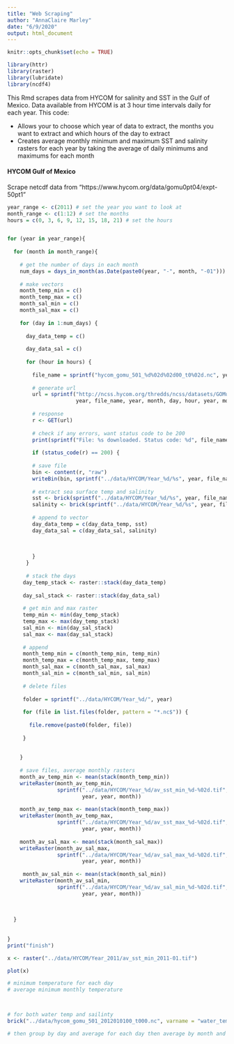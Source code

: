 ```yaml
---
title: "Web Scraping"
author: "AnnaClaire Marley"
date: "6/9/2020"
output: html_document
---
```


```r
knitr::opts_chunk$set(echo = TRUE)
```

```r

library(httr)
library(raster)
library(lubridate)
library(ncdf4)

```

This Rmd scrapes data from HYCOM for salinity and SST in the Gulf of Mexico. Data available from HYCOM is at 3 hour time intervals daily for each year. This code:

* Allows your to choose which year of data to extract, the months you want to extract and which hours of the day to extract
* Creates average monthly minimum and maximum SST and salinity rasters for each year by taking the average of daily minimums and maximums for each month

#### HYCOM Gulf of Mexico 

Scrape netcdf data from "https://www.hycom.org/data/gomu0pt04/expt-50pt1"

```r

year_range <- c(2011) # set the year you want to look at
month_range <- c(1:12) # set the months
hours = c(0, 3, 6, 9, 12, 15, 18, 21) # set the hours


for (year in year_range){
  
  for (month in month_range){
    
    # get the number of days in each month
    num_days = days_in_month(as.Date(paste0(year, "-", month, "-01")))
    
    # make vectors
    month_temp_min = c()
    month_temp_max = c()
    month_sal_min = c()
    month_sal_max = c()
    
    for (day in 1:num_days) {
      
      day_data_temp = c()
      
      day_data_sal = c()
      
      for (hour in hours) {
        
        file_name = sprintf("hycom_gomu_501_%d%02d%02d00_t0%02d.nc", year, month, day, hour)
       
        # generate url
        url = sprintf("http://ncss.hycom.org/thredds/ncss/datasets/GOMu0.04/expt_50.1/data/netcdf/%d/%s?var=salinity&var=water_temp&disableLLSubset=on&disableProjSubset=on&horizStride=1&time_start=%d-%02d-%02dT%02d%%3A00%%3A00Z&time_end=%d-%02d-%02dT%02d%%3A00%%3A00Z&timeStride=1&vertCoord=&accept=netcdf", 
                      year, file_name, year, month, day, hour, year, month, day, hour) 
        
        # response
        r <- GET(url)
        
        # check if any errors, want status code to be 200
        print(sprintf("File: %s downloaded. Status code: %d", file_name, status_code(r)))
        
        if (status_code(r) == 200) {
        
        # save file
        bin <- content(r, "raw")
        writeBin(bin, sprintf("../data/HYCOM/Year_%d/%s", year, file_name))
        
        # extract sea surface temp and salinity
        sst <- brick(sprintf("../data/HYCOM/Year_%d/%s", year, file_name), varname = "water_temp")
        salinity <- brick(sprintf("../data/HYCOM/Year_%d/%s", year, file_name), varname = "salinity")
        
        # append to vector
        day_data_temp = c(day_data_temp, sst)
        day_data_sal = c(day_data_sal, salinity) 
        
        
       
        }
      }
    
      # stack the days  
     day_temp_stack <- raster::stack(day_data_temp)
     
     day_sal_stack <- raster::stack(day_data_sal)
      
     # get min and max raster
     temp_min <- min(day_temp_stack)
     temp_max <- max(day_temp_stack)
     sal_min <- min(day_sal_stack)
     sal_max <- max(day_sal_stack)
     
     # append
     month_temp_min = c(month_temp_min, temp_min)
     month_temp_max = c(month_temp_max, temp_max)
     month_sal_max = c(month_sal_max, sal_max)
     month_sal_min = c(month_sal_min, sal_min)
     
     # delete files
    
     folder = sprintf("../data/HYCOM/Year_%d/", year)
     
     for (file in list.files(folder, pattern = "*.nc$")) {
       
       file.remove(paste0(folder, file))
       
     }
     
    
    }  
    
    # save files, average monthly rasters
    month_av_temp_min <- mean(stack(month_temp_min))
    writeRaster(month_av_temp_min, 
                sprintf("../data/HYCOM/Year_%d/av_sst_min_%d-%02d.tif", 
                        year, year, month))
    
    month_av_temp_max <- mean(stack(month_temp_max))
    writeRaster(month_av_temp_max, 
                sprintf("../data/HYCOM/Year_%d/av_sst_max_%d-%02d.tif", 
                        year, year, month))
    
    month_av_sal_max <- mean(stack(month_sal_max))
    writeRaster(month_av_sal_max, 
                sprintf("../data/HYCOM/Year_%d/av_sal_max_%d-%02d.tif", 
                        year, year, month))
    
     month_av_sal_min <- mean(stack(month_sal_min))
    writeRaster(month_av_sal_min, 
                sprintf("../data/HYCOM/Year_%d/av_sal_min_%d-%02d.tif", 
                        year, year, month))
    
    
  
  }
  
  
}
print("finish")

```


```r

x <- raster("../data/HYCOM/Year_2011/av_sst_min_2011-01.tif")

plot(x)

```



```r
# minimum temperature for each day
# average minimum monthly temperature



# for both water temp and sailinty 
brick("../data/hycom_gomu_501_2012010100_t000.nc", varname = "water_temp")

# then group by day and average for each day then average by month and save that



```

